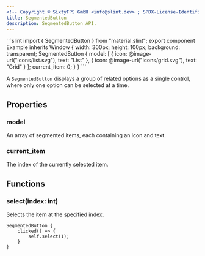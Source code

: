 ```yaml
---
<!-- Copyright © SixtyFPS GmbH <info@slint.dev> ; SPDX-License-Identifier: MIT -->
title: SegmentedButton
description: SegmentedButton API.
---
```



<CodeSnippetMD imagePath="" imageWidth="0" imageHeight="0" imageAlt="">
```slint
import { SegmentedButton } from "material.slint";
export component Example inherits Window {
    width: 300px;
    height: 100px;
    background: transparent;
    SegmentedButton {
        model: [
            { icon: @image-url("icons/list.svg"), text: "List" },
            { icon: @image-url("icons/grid.svg"), text: "Grid" }
        ];
        current_item: 0;
    }
}
```
</CodeSnippetMD>

A `SegmentedButton` displays a group of related options as a single control, where only one option can be selected at a time.

## Properties

### model
<SlintProperty propName="model" typeName="[SegmentedItem]">
An array of segmented items, each containing an icon and text.
</SlintProperty>

### current_item
<SlintProperty propName="current_item" typeName="int" propertyVisibility="in-out">
The index of the currently selected item.
</SlintProperty>

## Functions

### select(index: int)
Selects the item at the specified index.

```slint {2-4}
SegmentedButton {
    clicked() => {
        self.select(1);
    }
}
``` 